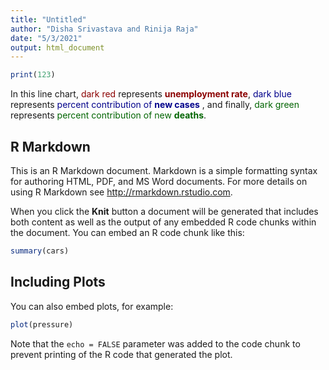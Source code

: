 ```yaml
---
title: "Untitled"
author: "Disha Srivastava and Rinija Raja"
date: "5/3/2021"
output: html_document
---
```


```r
print(123)
```
In this line chart, <span style="color: darkred;">dark red</span> represents <span style="color: darkred;">**unemployment rate**</span>,  <span style="color: darkblue;">dark blue</span> represents <span style="color: darkblue;"> percent contribution of **new cases** </span>, and finally,  <span style="color: darkgreen;">dark green</span> represents <span style="color: darkgreen;"> percent contribution of new **deaths**</span>. 

## R Markdown

This is an R Markdown document. Markdown is a simple formatting syntax for authoring HTML, PDF, and MS Word documents. For more details on using R Markdown see <http://rmarkdown.rstudio.com>.

When you click the **Knit** button a document will be generated that includes both content as well as the output of any embedded R code chunks within the document. You can embed an R code chunk like this:

```r
summary(cars)
```

## Including Plots

You can also embed plots, for example:

```r
plot(pressure)
```

Note that the `echo = FALSE` parameter was added to the code chunk to prevent printing of the R code that generated the plot.
